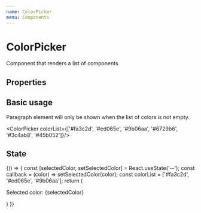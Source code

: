 ```yaml
---
name: ColorPicker
menu: Components
---
```



# ColorPicker

  Component that renders a list of <Color /> components

## Properties

<Props of={ColorPicker}/>

## Basic usage

  Paragraph element will only be shown when the list of colors is not empty.

<Playground>
  <ColorPicker colorList={[]}/>

  <ColorPicker colorList={['#fa3c2d', '#ed065e', '#9b06aa', '#6729b6', '#3c4ab8', '#45b052']}/>
</Playground>

## State

<Playground>
 {() => {
    const [selectedColor, setSelectedColor] = React.useState('--');
    const callback = (color) => setSelectedColor(color);
    const colorList = ['#fa3c2d', '#ed065e', '#9b06aa'];
    return (
      <React.Fragment>
        <p>Selected color: {selectedColor}</p>
        <ColorPicker colorList={colorList} onActiveCallback={callback}/>
      </React.Fragment>
      )
  }}
</Playground>

